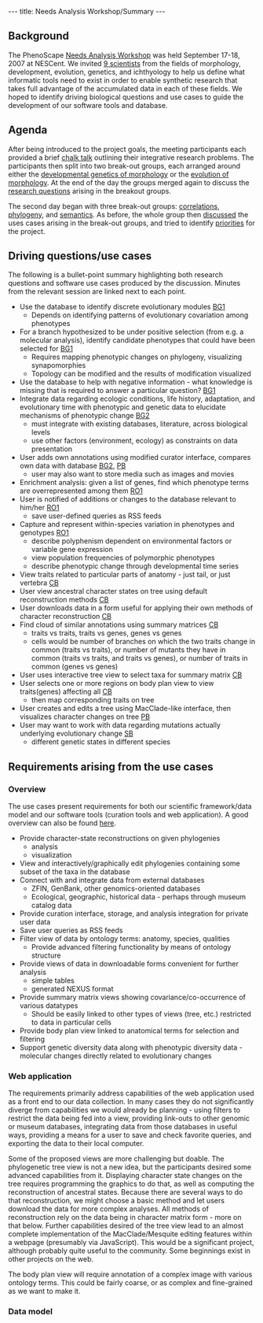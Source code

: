 ---
title: Needs Analysis Workshop/Summary
---

==Background==

The PhenoScape [[Needs Analysis Workshop]] was held September 17-18, 2007 at NESCent.  We invited [[Needs Analysis Workshop#Participants|9 scientists]] from the fields of morphology, development, evolution, genetics, and ichthyology to help us define what informatic tools need to exist in order to enable synthetic research that takes full advantage of the accumulated data in each of these fields.  We hoped to identify driving biological questions and use cases to guide the development of our software tools and database.

==Agenda==
After being introduced to the project goals, the meeting participants each provided a brief [[Needs Analysis Workshop/Chalk talks|chalk talk]] outlining their integrative research problems.  The participants then split into two break-out groups, each arranged around either the [[Needs Analysis Workshop/Breakout group 1|developmental genetics of morphology]] or the [[Needs Analysis Workshop/Breakout group 2|evolution of morphology]].  At the end of the day the groups merged again to discuss the [[Needs Analysis Workshop/Report-out Day1|research questions]] arising in the breakout groups.

The second day began with three break-out groups: [[Needs Analysis Workshop/Correlation Breakout|correlations]], [[Needs Analysis Workshop/Phylogeny Breakout|phylogeny]], and [[Needs Analysis Workshop/Semantics Breakout|semantics]].  As before, the whole group then [[Needs Analysis Workshop/Report-out Day2|discussed]] the uses cases arising in the break-out groups, and tried to identify [[Needs Analysis Workshop/Prioritization|priorities]] for the project.

==Driving questions/use cases==

The following is a bullet-point summary highlighting both research questions and software use cases produced by the discussion.  Minutes from the relevant session are linked next to each point.

* Use the database to identify discrete evolutionary modules [[Needs Analysis Workshop/Breakout group 1|BG1]]
** Depends on identifying patterns of evolutionary covariation among phenotypes
* For a branch hypothesized to be under positive selection (from e.g. a molecular analysis), identify candidate phenotypes that could have been selected for [[Needs Analysis Workshop/Breakout group 1|BG1]]
** Requires mapping phenotypic changes on phylogeny, visualizing synapomorphies
** Topology can be modified and the results of modification visualized
* Use the database to help with negative information - what knowledge is missing that is required to answer a particular question? [[Needs Analysis Workshop/Breakout group 1|BG1]]
* Integrate data regarding ecologic conditions, life history, adaptation, and evolutionary time with phenotypic and genetic data to elucidate mechanisms of phenotypic change [[Needs Analysis Workshop/Breakout group 2|BG2]]
** must integrate with existing databases, literature, across biological levels
** use other factors (environment, ecology) as constraints on data presentation
* User adds own annotations using modified curator interface, compares own data with database [[Needs Analysis Workshop/Breakout group 2|BG2]], [[Needs Analysis Workshop/Phylogeny Breakout|PB]]
** user may also want to store media such as images and movies
* Enrichment analysis: given a list of genes, find which phenotype terms are overrepresented among them [[Needs Analysis Workshop/Report-out Day1|RO1]]
* User is notified of additions or changes to the database relevant to him/her [[Needs Analysis Workshop/Report-out Day1|RO1]]
** save user-defined queries as RSS feeds
* Capture and represent within-species variation in phenotypes and genotypes [[Needs Analysis Workshop/Report-out Day1|RO1]]
** describe polyphenism dependent on environmental factors or variable gene expression
** view population frequencies of polymorphic phenotypes
** describe phenotypic change through developmental time series
* View traits related to particular parts of anatomy - just tail, or just vertebra [[Needs Analysis Workshop/Correlation Breakout|CB]]
* User view ancestral character states on tree using default reconstruction methods [[Needs Analysis Workshop/Correlation Breakout|CB]]
* User downloads data in a form useful for applying their own methods of character reconstruction [[Needs Analysis Workshop/Correlation Breakout|CB]]
* Find cloud of similar annotations using summary matrices [[Needs Analysis Workshop/Correlation Breakout|CB]]
** traits vs traits, traits vs genes, genes vs genes
** cells would be number of branches on which the two traits change in common (traits vs traits), or number of mutants they have in common (traits vs traits, and traits vs genes), or number of traits in common (genes vs genes)
* User uses interactive tree view to select taxa for summary matrix [[Needs Analysis Workshop/Correlation Breakout|CB]]
* User selects one or more regions on body plan view to view traits(genes) affecting all [[Needs Analysis Workshop/Correlation Breakout|CB]]
** then map corresponding traits on tree
* User creates and edits a tree using MacClade-like interface, then visualizes character changes on tree [[Needs Analysis Workshop/Phylogeny Breakout|PB]]
* User may want to work with data regarding mutations actually underlying evolutionary change [[Needs Analysis Workshop/Semantics Breakout|SB]]
** different genetic states in different species

==Requirements arising from the use cases==


===Overview===

The use cases present requirements for both our scientific framework/data model and our software tools (curation tools and web application).  A good overview can also be found [[Needs Analysis Workshop/Prioritization|here]].

* Provide character-state reconstructions on given phylogenies
** analysis
** visualization
* View and interactively/graphically edit phylogenies containing some subset of the taxa in the database
* Connect with and integrate data from external databases
** ZFIN, GenBank, other genomics-oriented databases
** Ecological, geographic, historical data - perhaps through museum catalog data
* Provide curation interface, storage, and analysis integration for private user data
* Save user queries as RSS feeds
* Filter view of data by ontology terms: anatomy, species, qualities
** Provide advanced filtering functionality by means of ontology structure
* Provide views of data in downloadable forms convenient for further analysis
** simple tables
** generated NEXUS format
* Provide summary matrix views showing covariance/co-occurrence of various datatypes
** Should be easily linked to other types of views (tree, etc.) restricted to data in particular cells
* Provide body plan view linked to anatomical terms for selection and filtering
* Support genetic diversity data along with phenotypic diversity data - molecular changes directly related to evolutionary changes

===Web application===

The requirements primarily address capabilities of the web application used as a front end to our data collection.  In many cases they do not significantly diverge from capabilities we would already be planning - using filters to restrict the data being fed into a view, providing link-outs to other genomic or museum databases, integrating data from those databases in useful ways, providing a means for a user to save and check favorite queries, and exporting the data to their local computer.

Some of the proposed views are more challenging but doable.  The phylogenetic tree view is not a new idea, but the participants desired some advanced capabilities from it.  Displaying character state changes on the tree requires programming the graphics to do that, as well as computing the reconstruction of ancestral states.  Because there are several ways to do that reconstruction, we might choose a basic method and let users download the data for more complex analyses.  All methods of reconstruction rely on the data being in character matrix form - more on that below.  Further capabilities desired of the tree view lead to an almost complete implementation of the MacClade/Mesquite editing features within a webpage (presumably via JavaScript).  This would be a significant project, although probably quite useful to the community.  Some beginnings exist in other projects on the web.

The body plan view will require annotation of a complex image with various ontology terms.  This could be fairly coarse, or as complex and fine-grained as we want to make it.

===Data model===